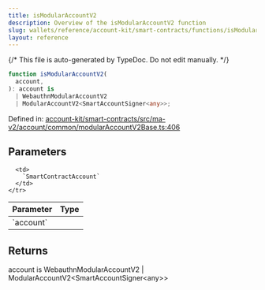 ```yaml
---
title: isModularAccountV2
description: Overview of the isModularAccountV2 function
slug: wallets/reference/account-kit/smart-contracts/functions/isModularAccountV2
layout: reference
---
```


{/* This file is auto-generated by TypeDoc. Do not edit manually. */}

```ts
function isModularAccountV2(
  account,
): account is
  | WebauthnModularAccountV2
  | ModularAccountV2<SmartAccountSigner<any>>;
```

Defined in: [account-kit/smart-contracts/src/ma-v2/account/common/modularAccountV2Base.ts:406](https://github.com/alchemyplatform/aa-sdk/blob/0cc60e9f694c242d91befdaa2f26cdec3ee389c5/account-kit/smart-contracts/src/ma-v2/account/common/modularAccountV2Base.ts#L406)

## Parameters

<table>
  <thead>
    <tr>
      <th align="left">Parameter</th>
      <th align="left">Type</th>
    </tr>
  </thead>

  <tbody>
    <tr>
      <td>
        `account`
      </td>

      <td>
        `SmartContractAccount`
      </td>
    </tr>

  </tbody>
</table>

## Returns

account is WebauthnModularAccountV2 | ModularAccountV2\<SmartAccountSigner\<any>>
